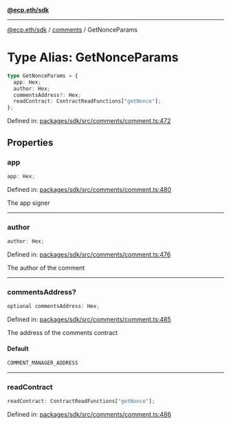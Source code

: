 [**@ecp.eth/sdk**](../../index.mdx)

***

[@ecp.eth/sdk](/sdk-reference/index.mdx) / [comments](/sdk-reference/comments/index.mdx) / GetNonceParams

# Type Alias: GetNonceParams

```ts
type GetNonceParams = {
  app: Hex;
  author: Hex;
  commentsAddress?: Hex;
  readContract: ContractReadFunctions["getNonce"];
};
```

Defined in: [packages/sdk/src/comments/comment.ts:472](https://github.com/ecp-eth/comments-monorepo/blob/main/packages/sdk/src/comments/comment.ts#L472)

## Properties

### app

```ts
app: Hex;
```

Defined in: [packages/sdk/src/comments/comment.ts:480](https://github.com/ecp-eth/comments-monorepo/blob/main/packages/sdk/src/comments/comment.ts#L480)

The app signer

***

### author

```ts
author: Hex;
```

Defined in: [packages/sdk/src/comments/comment.ts:476](https://github.com/ecp-eth/comments-monorepo/blob/main/packages/sdk/src/comments/comment.ts#L476)

The author of the comment

***

### commentsAddress?

```ts
optional commentsAddress: Hex;
```

Defined in: [packages/sdk/src/comments/comment.ts:485](https://github.com/ecp-eth/comments-monorepo/blob/main/packages/sdk/src/comments/comment.ts#L485)

The address of the comments contract

#### Default

```ts
COMMENT_MANAGER_ADDRESS
```

***

### readContract

```ts
readContract: ContractReadFunctions["getNonce"];
```

Defined in: [packages/sdk/src/comments/comment.ts:486](https://github.com/ecp-eth/comments-monorepo/blob/main/packages/sdk/src/comments/comment.ts#L486)
